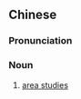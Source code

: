 {{also|区域研究}}
==Chinese==
{{zh-forms|s=区域研究|type=22}}

===Pronunciation===
{{zh-pron
|m=qūyù yán究
|c=keoi1 wik6 jin4 gau3
|cat=n
}}

===Noun===
{{zh-noun}}

# [[area studies]]

{{zh-cat|Education}}